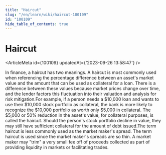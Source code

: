```yaml
---
title: "Haircut"
slug: "/en/learn/wiki/haircut-100109"
id: "100109"
hide_table_of_contents: true
---
```



# Haircut

<ArticleMeta id={100109} updatedAt={'2023-09-26 13:58:47'} />
<div className='border-solid border-b border-t-0 my-4 border-[var(--ifm-color-gray-300)]' />

In finance, a haircut has two meanings. A haircut is most commonly used when referencing the percentage difference between an asset's market value and the amount that can be used as collateral for a loan. There is a difference between these values because market prices change over time, and the lender factors this fluctuation into their valuation and analysis for risk mitigation.For example, if a person needs a $10,000 loan and wants to use their $10,000 stock portfolio as collateral, the bank is more likely to recognize the $10,000 portfolio as worth only $5,000 in collateral. The $5,000 or 50% reduction in the asset's value, for collateral purposes, is called the haircut. Should the person's stock portfolio decline in value, they may still have sufficient collateral for the amount of debt issued.The term haircut is less commonly used as the market maker's spread. The term haircut is used since the market maker's spreads are so thin. A market maker may "trim" a very small fee off of proceeds collected as part of providing liquidity in markets or facilitating trades.
